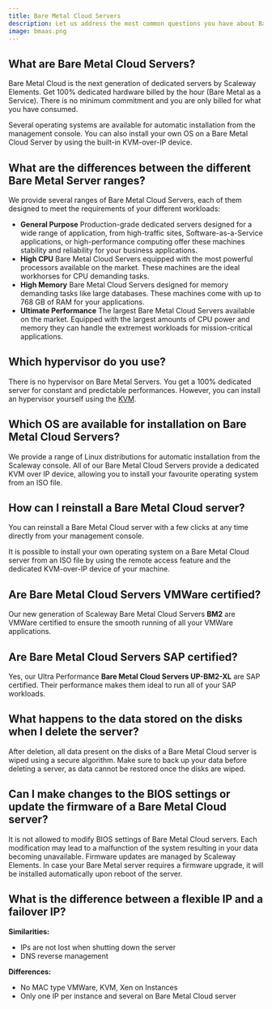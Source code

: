 ```yaml
---
title: Bare Metal Cloud Servers
description: Let us address the most common questions you have about Bare Metal as a Service.
image: bmaas.png
---
```


## What are Bare Metal Cloud Servers?

Bare Metal Cloud is the next generation of dedicated servers by Scaleway Elements. Get 100% dedicated hardware billed by the hour (Bare Metal as a Service). There is no minimum commitment and you are only billed for what you have consumed.

Several operating systems are available for automatic installation from the management console. You can also install your own OS on a Bare Metal Cloud Server by using the built-in KVM-over-IP device.

## What are the differences between the different Bare Metal Server ranges?

We provide several ranges of Bare Metal Cloud Servers, each of them designed to meet the requirements of your different workloads: 
- **General Purpose**
Production-grade dedicated servers designed for a wide range of application, from high-traffic sites, Software-as-a-Service applications, or high-performance computing offer these machines stability and reliability for your business applications.
- **High CPU**
Bare Metal Cloud Servers equipped with the most powerful processors available on the market. These machines are the ideal workhorses for CPU demanding tasks.     
- **High Memory**
Bare Metal Cloud Servers designed for memory demanding tasks like large databases. These machines come with up to 768 GB of RAM for your applications. 
- **Ultimate Performance** 
The largest Bare Metal Cloud Servers available on the market. Equipped with the largest amounts of CPU power and memory they can handle the extremest workloads for mission-critical applications. 

## Which hypervisor do you use?

There is no hypervisor on Bare Metal Servers. You get a 100% dedicated server for constant and predictable performances. However, you can install an hypervisor yourself using the [KVM](/compute/bare-metal-cloud/how-to/install-server-from-kvm/).

## Which OS are available for installation on Bare Metal Cloud Servers?

We provide a range of Linux distributions for automatic installation from the Scaleway console. All of our Bare Metal Cloud Servers provide a dedicated KVM over IP device, allowing you to install your favourite operating system from an ISO file.

## How can I reinstall a Bare Metal Cloud server?

You can reinstall a Bare Metal Cloud server with a few clicks at any time directly from your management console.

It is possible to install your own operating system on a Bare Metal Cloud server from an ISO file by using the remote access feature and the dedicated KVM-over-IP device of your machine.

## Are Bare Metal Cloud Servers VMWare certified?

Our new generation of Scaleway Bare Metal Cloud Servers **BM2** are VMWare certified to ensure the smooth running of all your VMWare applications. 

## Are Bare Metal Cloud Servers SAP certified?

Yes, our Ultra Performance **Bare Metal Cloud Servers UP-BM2-XL** are SAP certified. Their performance makes them ideal to run all of your SAP workloads.

## What happens to the data stored on the disks when I delete the server?

After deletion, all data present on the disks of a Bare Metal Cloud server is wiped using a secure algorithm. Make sure to back up your data before deleting a server, as data cannot be restored once the disks are wiped.

## Can I make changes to the BIOS settings or update the firmware of a Bare Metal Cloud server?

It is not allowed to modify BIOS settings of Bare Metal Cloud servers. Each modification may lead to a malfunction of the system resulting in your data becoming unavailable.
Firmware updates are managed by Scaleway Elements. In case your Bare Metal server requires a firmware upgrade, it will be installed automatically upon reboot of the server.

## What is the difference between a flexible IP and a failover IP?

**Similarities:** 
- IPs are not lost when shutting down the server 
- DNS reverse management 

**Differences:** 
- No MAC type VMWare, KVM, Xen on Instances 
- Only one IP per instance and several on Bare Metal Cloud server